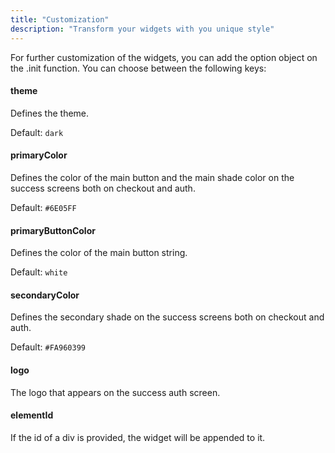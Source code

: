 ```yaml
---
title: "Customization"
description: "Transform your widgets with you unique style"
---
```


For further customization of the widgets, you can add the option object on the .init function. You can choose between the following keys:

#### theme

Defines the theme.

Default:
`dark`

#### primaryColor

Defines the color of the main button and the main shade color on the success screens both on checkout and auth.

Default:
`#6E05FF`

#### primaryButtonColor

Defines the color of the main button string.

Default:
`white`

#### secondaryColor

Defines the secondary shade on the success screens both on checkout and auth.

Default:
`#FA960399`

#### logo

The logo that appears on the success auth screen.

#### elementId

If the id of a div is provided, the widget will be appended to it.
